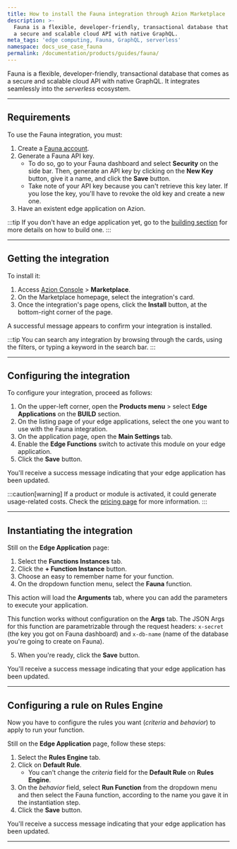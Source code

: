 ```yaml
---
title: How to install the Fauna integration through Azion Marketplace
description: >-
  Fauna is a flexible, developer-friendly, transactional database that comes as
  a secure and scalable cloud API with native GraphQL.
meta_tags: 'edge computing, Fauna, GraphQL, serverless'
namespace: docs_use_case_fauna
permalink: /documentation/products/guides/fauna/
---
```



<InterfaceNote />

Fauna is a flexible, developer-friendly, transactional database that comes as a secure and scalable cloud API with native GraphQL. It integrates seamlessly into the *serverless* ecosystem.

---

## Requirements

To use the Fauna integration, you must:

1. Create a [Fauna account](https://dashboard.fauna.com/accounts/register).
2. Generate a Fauna API key. 
    - To do so, go to your Fauna dashboard and select **Security** on the side bar. Then, generate an API key by clicking on the **New Key** button, give it a name, and click the **Save** button.
    - Take note of your API key because you can't retrieve this key later. If you lose the key, you'll have to revoke the old key and create a new one.
3. Have an existent edge application on Azion.

:::tip
If you don't have an edge application yet, go to the [building section](/en/documentation/products/guides/build/build-an-application/) for more details on how to build one.
:::

---

## Getting the integration

To install it:

1. Access [Azion Console](/en/documentation/products/guides/how-to-access-azion-console/) > **Marketplace**.
2. On the Marketplace homepage, select the integration's card.
3. Once the integration's page opens, click the **Install** button, at the bottom-right corner of the page.

A successful message appears to confirm your integration is installed.

:::tip
You can search any integration by browsing through the cards, using the filters, or typing a keyword in the search bar. 
:::

---

## Configuring the integration

To configure your integration, proceed as follows:

1. On the upper-left corner, open the **Products menu** > select **Edge Applications** on the **BUILD** section.
2. On the listing page of your edge applications, select the one you want to use with the Fauna integration.
3. On the application page, open the **Main Settings** tab.
4. Enable the **Edge Functions** switch to activate this module on your edge application.
5. Click the **Save** button.

You'll receive a success message indicating that your edge application has been updated.

:::caution[warning]
If a product or module is activated, it could generate usage-related costs. Check the [pricing page](/en/documentation/products/pricing/) for more information.
:::

---

## Instantiating the integration

Still on the **Edge Application** page:

1. Select the **Functions Instances** tab.
2. Click the **+ Function Instance** button.
3. Choose an easy to remember name for your function.
4. On the dropdown function menu, select the **Fauna** function.

This action will load the **Arguments** tab, where you can add the parameters to execute your application.

This function works without configuration on the **Args** tab. The JSON Args for this function are parametrizable through the request headers: `x-secret` (the key you got on Fauna dashboard) and `x-db-name` (name of the database you're going to create on Fauna).

5. When you're ready, click the **Save** button.

You'll receive a success message indicating that your edge application has been updated.

---

## Configuring a rule on Rules Engine

Now you have to configure the rules you want (*criteria* and *behavior*) to apply to run your function.

Still on the **Edge Application** page, follow these steps:

1. Select the **Rules Engine** tab.
2. Click on **Default Rule**.
    - You can't change the *criteria* field for the **Default Rule** on **Rules Engine**.
3. On the *behavior* field, select **Run Function** from the dropdown menu and then select the Fauna function, according to the name you gave it in the instantiation step.
4. Click the **Save** button.

You'll receive a success message indicating that your edge application has been updated.

---